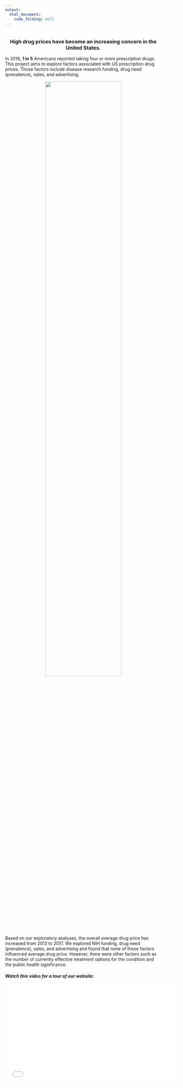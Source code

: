 ```yaml
---
output:
  html_document: 
    code_folding: null
---
```

#
#
<div style="text-align:center">
### **High drug prices have become an increasing concern in the United States.**
</div>
In 2016, **1 in 5** Americans reported taking four or more prescription drugs. This project aims to explore factors associated with US prescription drug prices. Those factors include disease research funding, drug need (prevalence), sales, and advertising.

<div style="text-align:center"><img src ="images/trend.png" style="width:70%" /></div>

Based on our exploratory analyses, the overall average drug price has increased from 2013 to 2017. We explored NIH funding,  drug need (prevalence), sales, and advertising and found that none of these factors influenced average drug price.  However, there were other factors such as the number of currently effective treatment options for the condition and the public health significance.

##### Watch this video for a tour of our website:  
<div style="text-align:center"><iframe width="560" height="315" src="..." frameborder="0" allowfullscreen></iframe></div>